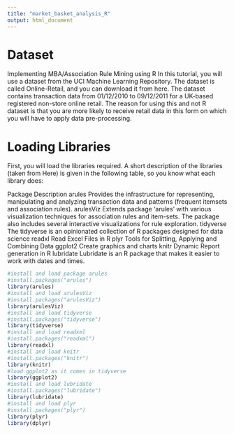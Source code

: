 ```yaml
---
title: "market_basket_analysis_R"
output: html_document
---
```


# Dataset

Implementing MBA/Association Rule Mining using R
In this tutorial, you will use a dataset from the UCI Machine Learning Repository. The dataset is called Online-Retail, and you can download it from here. The dataset contains transaction data from 01/12/2010 to 09/12/2011 for a UK-based registered non-store online retail. The reason for using this and not R dataset is that you are more likely to receive retail data in this form on which you will have to apply data pre-processing.



# Loading Libraries
First, you will load the libraries required. A short description of the libraries (taken from Here) is given in the following table, so you know what each library does:

Package	Description
arules	Provides the infrastructure for representing, manipulating and analyzing transaction data and patterns (frequent itemsets and association rules).
arulesViz	Extends package 'arules' with various visualization techniques for association rules and item-sets. The package also includes several interactive visualizations for rule exploration.
tidyverse	The tidyverse is an opinionated collection of R packages designed for data science
readxl	Read Excel Files in R
plyr	Tools for Splitting, Applying and Combining Data
ggplot2	Create graphics and charts
knitr	Dynamic Report generation in R
lubridate	Lubridate is an R package that makes it easier to work with dates and times.



```r

#install and load package arules
#install.packages("arules")
library(arules)
#install and load arulesViz
#install.packages("arulesViz")
library(arulesViz)
#install and load tidyverse
#install.packages("tidyverse")
library(tidyverse)
#install and load readxml
#install.packages("readxml")
library(readxl)
#install and load knitr
#install.packages("knitr")
library(knitr)
#load ggplot2 as it comes in tidyverse
library(ggplot2)
#install and load lubridate
#install.packages("lubridate")
library(lubridate)
#install and load plyr
#install.packages("plyr")
library(plyr)
library(dplyr)
```


